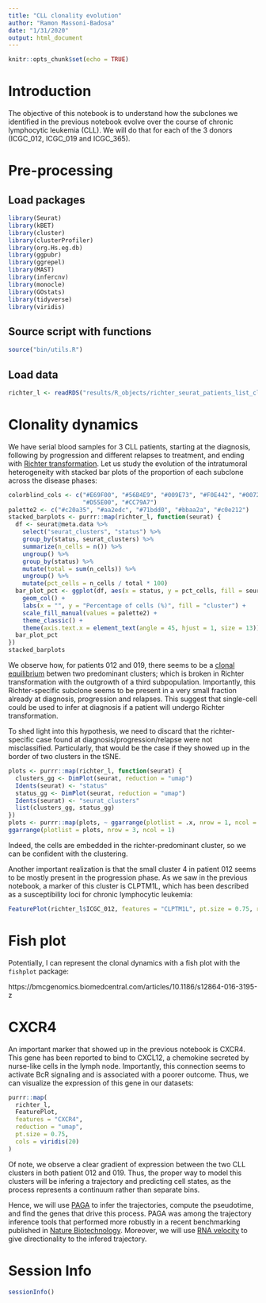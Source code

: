 ```yaml
---
title: "CLL clonality evolution"
author: "Ramon Massoni-Badosa"
date: "1/31/2020"
output: html_document
---
```


```r
knitr::opts_chunk$set(echo = TRUE)
```


# Introduction
The objective of this notebook is to understand how the subclones we identified in the previous notebook evolve over the course of chronic lymphocytic leukemia (CLL). We will do that for each of the 3 donors (ICGC_012, ICGC_019 and ICGC_365).

# Pre-processing

## Load packages

```r
library(Seurat)
library(kBET)
library(cluster)
library(clusterProfiler)
library(org.Hs.eg.db)
library(ggpubr)
library(ggrepel)
library(MAST)
library(infercnv)
library(monocle)
library(GOstats)
library(tidyverse)
library(viridis)
```

## Source script with functions

```r
source("bin/utils.R")
```

## Load data

```r
richter_l <- readRDS("results/R_objects/richter_seurat_patients_list_clustered.rds")
```


# Clonality dynamics
We have serial blood samples for 3 CLL patients, starting at the diagnosis, following by progression and different relapses to treatment, and ending with [Richter transformation](https://ashpublications.org/blood/article/131/25/2761/37138/Biology-and-treatment-of-Richter-syndrome). Let us study the evolution of the intratumoral heterogeneity with stacked bar plots of the proportion of each subclone across the disease phases:

```r
colorblind_cols <- c("#E69F00", "#56B4E9", "#009E73", "#F0E442", "#0072B2", 
                     "#D55E00", "#CC79A7")
palette2 <- c("#c20a35", "#aa2edc", "#71bdd0", "#bbaa2a", "#c0e212")
stacked_barplots <- purrr::map(richter_l, function(seurat) {
  df <- seurat@meta.data %>% 
    select("seurat_clusters", "status") %>% 
    group_by(status, seurat_clusters) %>% 
    summarize(n_cells = n()) %>% 
    ungroup() %>% 
    group_by(status) %>% 
    mutate(total = sum(n_cells)) %>% 
    ungroup() %>% 
    mutate(pct_cells = n_cells / total * 100) 
  bar_plot_pct <- ggplot(df, aes(x = status, y = pct_cells, fill = seurat_clusters)) +
    geom_col() +
    labs(x = "", y = "Percentage of cells (%)", fill = "cluster") +
    scale_fill_manual(values = palette2) +
    theme_classic() +
    theme(axis.text.x = element_text(angle = 45, hjust = 1, size = 13))
  bar_plot_pct
})
stacked_barplots
```

We observe how, for patients 012 and 019, there seems to be a [clonal equilibrium](https://ashpublications.org/bloodadvances/article-lookup/doi/10.1182/bloodadvances.2019000367) betwen two predominant clusters; which is broken in Richter transformation with the outgrowth of a third subpopulation. Importantly, this Richter-specific subclone seems to be present in a very small fraction already at diagnosis, progression and relapses. This suggest that single-cell could be used to infer at diagnosis if a patient will undergo Richter transformation.

To shed light into this hypothesis, we need to discard that the richter-specific case found at diagnosis/progression/relapse were not misclassified. Particularly, that would be the case if they showed up in the border of two clusters in the tSNE. 

```r
plots <- purrr::map(richter_l, function(seurat) {
  clusters_gg <- DimPlot(seurat, reduction = "umap")
  Idents(seurat) <- "status"
  status_gg <- DimPlot(seurat, reduction = "umap")
  Idents(seurat) <- "seurat_clusters"
  list(clusters_gg, status_gg)
})
plots <- purrr::map(plots, ~ ggarrange(plotlist = .x, nrow = 1, ncol = 2))
ggarrange(plotlist = plots, nrow = 3, ncol = 1)
```

Indeed, the cells are embedded in the richter-predominant cluster, so we can be confident with the clustering.

Another important realization is that the small cluster 4 in patient 012 seems to be mostly present in the progression phase. As we saw in the previous notebook, a marker of this cluster is CLPTM1L, which has been described as a susceptibility loci for chronic lymphocytic leukemia:

```r
FeaturePlot(richter_l$ICGC_012, features = "CLPTM1L", pt.size = 0.75, reduction = "tsne")
```

# Fish plot
Potentially, I can represent the clonal dynamics with a fish plot with the `fishplot` package:

https://bmcgenomics.biomedcentral.com/articles/10.1186/s12864-016-3195-z

# CXCR4
An important marker that showed up in the previous notebook is CXCR4. This gene has been reported to bind to CXCL12, a chemokine secreted by nurse-like cells in the lymph node. Importantly, this connection seems to activate BcR signaling and is associated with a poorer outcome. Thus, we can visualize the expression of this gene in our datasets:

```r
purrr::map(
  richter_l, 
  FeaturePlot, 
  features = "CXCR4", 
  reduction = "umap", 
  pt.size = 0.75,
  cols = viridis(20)
)
```

Of note, we observe a clear gradient of expression between the two CLL clusters in both patient 012 and 019. Thus, the proper way to model this clusters will be infering a trajectory and predicting cell states, as the process represents a continuum rather than separate bins. 

Hence, we will use [PAGA](https://genomebiology.biomedcentral.com/articles/10.1186/s13059-019-1663-x) to infer the trajectories, compute the pseudotime, and find the genes that drive this process. PAGA was among the trajectory inference tools that performed more robustly in a recent benchmarking published in [Nature Biotechnology](https://www.nature.com/articles/s41587-019-0071-9). Moreover, we will use [RNA velocity](https://www.nature.com/articles/s41586-018-0414-6) to give directionality to the infered trajectory.

# Session Info

```r
sessionInfo()
```

